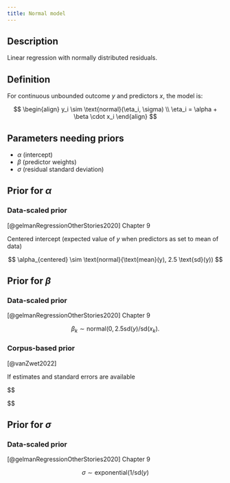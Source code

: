 ```yaml
---
title: Normal model
---
```


## Description

Linear regression with normally distributed residuals.

## Definition

For continuous unbounded outcome $y$ and predictors $x$, the model is:

$$
\begin{align}
y_i \sim \text{normal}(\eta_i, \sigma) \\
\eta_i = \alpha + \beta \cdot x_i
\end{align}
$$

## Parameters needing priors

- $\alpha$ (intercept)
- $\beta$ (predictor weights)
- $\sigma$ (residual standard deviation)

## Prior for $\alpha$

### Data-scaled prior

[@gelmanRegressionOtherStories2020] Chapter 9

Centered intercept (expected value of $y$ when predictors as set to mean of data)

$$
\alpha_{centered} \sim \text{normal}{\text{mean}(y), 2.5 \text{sd}(y))
$$

## Prior for $\beta$

### Data-scaled prior

[@gelmanRegressionOtherStories2020] Chapter 9

$$
\beta_k \sim \text{normal}(0, 2.5 \text{sd}(y)/\text{sd}(x_k).
$$

### Corpus-based prior

[@vanZwet2022]

If estimates and standard errors are available

$$

$$

## Prior for $\sigma$

### Data-scaled prior

[@gelmanRegressionOtherStories2020] Chapter 9

$$
\sigma \sim \text{exponential}(1/\text{sd}(y)
$$
